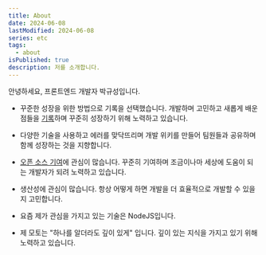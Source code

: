 ```yaml
---
title: About
date: 2024-06-08
lastModified: 2024-06-08
series: etc
tags: 
  - about
isPublished: true
description: 저를 소개합니다.
---
```


안녕하세요, 프론트엔드 개발자 박규성입니다.

- 꾸준한 성장을 위한 방법으로 기록을 선택했습니다. 개발하며 고민하고 새롭게 배운 점들을 [기록](https://note.guesung.site/develop)하며 꾸준히 성장하기 위해 노력하고 있습니다. 

- 다양한 기술을 사용하고 에러를 맞닥뜨리며 개발 위키를 만들어 팀원들과 공유하며 함께 성장하는 것을 지향합니다.

- [오픈 소스 기여](https://note.guesung.site/develop/contributor)에 관심이 많습니다. 꾸준히 기여하며 조금이나마 세상에 도움이 되는 개발자가 되려 노력하고 있습니다.

- 생산성에 관심이 많습니다. 항상 어떻게 하면 개발을 더 효율적으로 개발할 수 있을 지 고민합니다.

- 요즘 제가 관심을 가지고 있는 기술은 NodeJS입니다.

- 제 모토는 "하나를 알더라도 깊이 있게" 입니다. 깊이 있는 지식을 가지고 있기 위해 노력하고 있습니다.